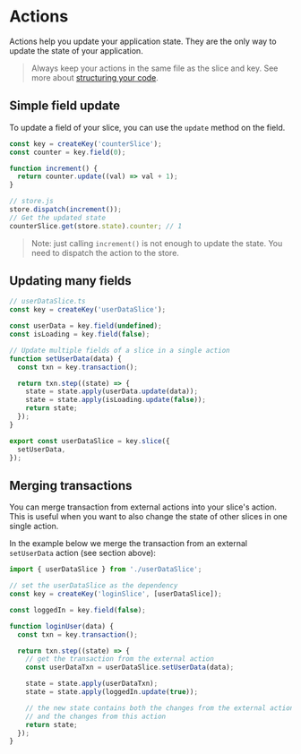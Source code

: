 # Actions

Actions help you update your application state. They are the only way to update the state of your application.

> Always keep your actions in the same file as the slice and key. See more about [structuring your code](./structuring-your-code).

## Simple field update

To update a field of your slice, you can use the `update` method on the field.

```ts
const key = createKey('counterSlice');
const counter = key.field(0);

function increment() {
  return counter.update((val) => val + 1);
}

// store.js
store.dispatch(increment());
// Get the updated state
counterSlice.get(store.state).counter; // 1
```

> Note: just calling `increment()` is not enough to update the state. You need to dispatch the action to the store.

## Updating many fields

```ts
// userDataSlice.ts
const key = createKey('userDataSlice');

const userData = key.field(undefined);
const isLoading = key.field(false);

// Update multiple fields of a slice in a single action
function setUserData(data) {
  const txn = key.transaction();

  return txn.step((state) => {
    state = state.apply(userData.update(data));
    state = state.apply(isLoading.update(false));
    return state;
  });
}

export const userDataSlice = key.slice({
  setUserData,
});
```

## Merging transactions

You can merge transaction from external actions into your slice's action. This is useful when you want to also change the state of other slices in one single action.

In the example below we merge the transaction from an external `setUserData` action (see section above):

```ts
import { userDataSlice } from './userDataSlice';

// set the userDataSlice as the dependency
const key = createKey('loginSlice', [userDataSlice]);

const loggedIn = key.field(false);

function loginUser(data) {
  const txn = key.transaction();

  return txn.step((state) => {
    // get the transaction from the external action
    const userDataTxn = userDataSlice.setUserData(data);

    state = state.apply(userDataTxn);
    state = state.apply(loggedIn.update(true));

    // the new state contains both the changes from the external action
    // and the changes from this action
    return state;
  });
}
```
